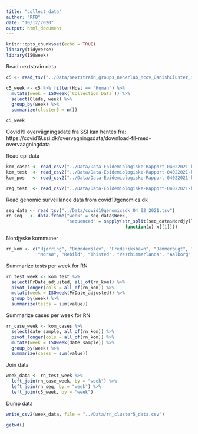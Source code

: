 ```yaml
---
title: "collect_data"
author: "RFB"
date: "10/12/2020"
output: html_document
---
```


```r
knitr::opts_chunk$set(echo = TRUE)
library(tidyverse)
library(ISOweek)
```

Read nextstrain data
```r
c5 <- read_tsv("../Data/nextstrain_groups_neherlab_ncov_DanishCluster_selected_metadata.tsv")

c5_week <- c5 %>% filter(Host == "Human") %>% 
  mutate(week = ISOweek(`Collection Data`)) %>% 
  select(Clade, week) %>% 
  group_by(week) %>% 
  summarize(cluster5 = n())

c5_week
```

Covid19 overvågningsdate fra SSI kan hentes fra: https://covid19.ssi.dk/overvagningsdata/download-fil-med-overvaagningdata 

Read epi data
```r
kom_cases <- read_csv2("../Data/Data-Epidemiologiske-Rapport-04022021-h1k6-v2/Municipality_cases_time_series.csv")
kom_test  <- read_csv2("../Data/Data-Epidemiologiske-Rapport-04022021-h1k6-v2/Municipality_tested_persons_time_series.csv")
kom_pos   <- read_csv2("../Data/Data-Epidemiologiske-Rapport-04022021-h1k6-v2/Municipality_test_pos.csv")

reg_test  <- read_csv2("../Data/Data-Epidemiologiske-Rapport-04022021-h1k6-v2/Test_regioner.csv")
```

Read genomic surveillance data from covid19genomics.dk 
```r
seq_data <- read_tsv("../Data/covid19genomicsdk_04_02_2021.tsv")
rn_seq   <- data.frame("week" = seq_data$Week,
                       "sequenced" = sapply(str_split(seq_data$Nordjylland, "/"),
                                             function(x) x[[1]]))
```


Nordjyske kommuner
```r
rn_kom <- c("Hjørring", "Brønderslev", "Frederikshavn", "Jammerbugt", "Læsø", "Mariagerfjord",
            "Morsø", "Rebild", "Thisted", "Vesthimmerlands", "Aalborg")
```

Summarize tests per week for RN
```r
rn_test_week <- kom_test %>% 
  select(PrDate_adjusted, all_of(rn_kom)) %>% 
  pivot_longer(cols = all_of(rn_kom)) %>% 
  mutate(week = ISOweek(PrDate_adjusted)) %>% 
  group_by(week) %>% 
  summarize(tests = sum(value))
```

Summarize cases per week for RN
```r
rn_case_week <- kom_cases %>% 
  select(date_sample, all_of(rn_kom)) %>% 
  pivot_longer(cols = all_of(rn_kom)) %>% 
  mutate(week = ISOweek(date_sample)) %>% 
  group_by(week) %>% 
  summarize(cases = sum(value))
```


Join data
```r
week_data <- rn_test_week %>% 
  left_join(rn_case_week, by = "week") %>%
  left_join(rn_seq, by = "week") %>% 
  left_join(c5_week, by = "week")
```

Dump data
```r
write_csv2(week_data, file = "../Data/rn_cluster5_data.csv")
```

```r
getwd()
```

